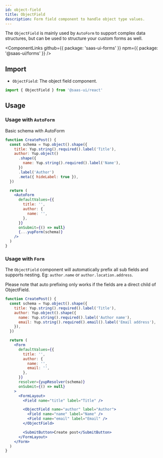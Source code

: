 ```yaml
---
id: object-field
title: ObjectField
description: Form field component to handle object type values.
---
```


The `ObjectField` is mainly used by `AutoForm` to support complex data structures,
but can be used to structure your custom forms as well.

<ComponentLinks
  github={{ package: 'saas-ui-forms' }}
  npm={{ package: '@saas-ui/forms' }}
/>

## Import

- `ObjectField`: The object field component.

```ts
import { ObjectField } from '@saas-ui/react'
```

## Usage

### Usage with `AutoForm`

Basic schema with AutoForm

```jsx
function CreatePost() {
  const schema = Yup.object().shape({
    title: Yup.string().required().label('Title'),
    author: Yup.object()
      .shape({
        name: Yup.string().required().label('Name'),
      })
      .label('Author')
      .meta({ hideLabel: true }),
  })

  return (
    <AutoForm
      defaultValues={{
        title: '',
        author: {
          name: '',
        },
      }}
      onSubmit={() => null}
      {...yupForm(schema)}
    />
  )
}
```

### Usage with `Form`

The `ObjectField` component will automatically prefix all sub fields and supports nesting.
Eg: `author.name` or `author.location.address`.

<Info>
  Please note that auto prefixing only works if the fields are a direct child of
  ObjectField.
</Info>

```jsx
function CreatePost() {
  const schema = Yup.object().shape({
    title: Yup.string().required().label('Title'),
    author: Yup.object().shape({
      name: Yup.string().required().label('Author name'),
      email: Yup.string().required().email().label('Email address'),
    }),
  })

  return (
    <Form
      defaultValues={{
        title: '',
        author: {
          name: '',
          email: '',
        },
      }}
      resolver={yupResolver(schema)}
      onSubmit={() => null}
    >
      <FormLayout>
        <Field name="title" label="Title" />

        <ObjectField name="author" label="Author">
          <Field name="name" label="Name" />
          <Field name="email" label="Email" />
        </ObjectField>

        <SubmitButton>Create post</SubmitButton>
      </FormLayout>
    </Form>
  )
}
```
